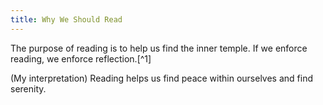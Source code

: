 ```yaml
---
title: Why We Should Read
---
```




<Aside type="note" title="By Dr. Ruth J. Simmons">
    The purpose of reading is to help us find the inner temple.
    If we enforce reading, we enforce reflection.[^1]
</Aside>


(My interpretation) Reading helps us find peace within ourselves and find serenity.

[^1]: BOOKSTORES: How to Read More Books in the Golden Age of Content_. Accessed October 5, 2022. https://www.youtube.com/watch?v=lIW5jBrrsS0.
